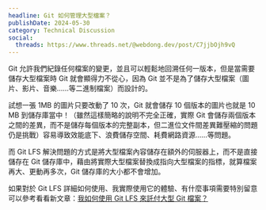 ```yaml
---
headline: Git 如何管理大型檔案？
publishDate: 2024-05-30
category: Technical Discussion
social:
  threads: https://www.threads.net/@webdong.dev/post/C7jjbOjh9vQ
---
```


Git 允許我們紀錄任何檔案的變更，並且可以輕鬆地回溯任何一版本，但是當需要儲存大型檔案時 Git 就會顯得力不從心，因為 Git 並不是為了儲存大型檔案（圖片、影片、音樂……等二進制檔案）而設計的。

試想一張 1MB 的圖片只要改動了 10 次，Git 就會儲存 10 個版本的圖片也就是 10 MB 到儲存庫當中！（雖然這樣簡略的說明不完全正確，實際 Git 會儲存兩個版本之間的差異，而不是儲存每個版本的完整副本，但二進位文件間差異難壓縮的問題仍是挑戰）容易導致效能底下、浪費儲存空間、耗費網路資源……等問題。

而 Git LFS 解決問題的方式是將大型檔案內容儲存在額外的伺服器上，而不是直接儲存在 Git 儲存庫中，藉由將實際大型檔案替換成指向大型檔案的指標，就算檔案再大、更動再多次，Git 儲存庫的大小都不會增加。

如果對於 Git LFS 詳細如何使用、我實際使用它的體驗、有什麼事項需要特別留意可以參考看看新文章：[我如何使用 Git LFS 來託付大型 Git 檔案？](https://www.webdong.dev/post/how-i-use-git-lfs-to-manage-large-git-files/)
